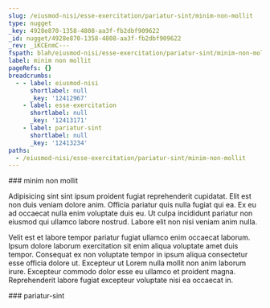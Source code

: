 ```yaml
---
slug: /eiusmod-nisi/esse-exercitation/pariatur-sint/minim-non-mollit
type: nugget
_key: 4928e870-1358-4808-aa3f-fb2dbf909622
_id: nugget/4928e870-1358-4808-aa3f-fb2dbf909622
_rev: _iKCEnmC---
fspath: blah/eiusmod-nisi/esse-exercitation/pariatur-sint/minim-non-mollit.md
label: minim non mollit
pageRefs: {}
breadcrumbs:
  - - label: eiusmod-nisi
      shortlabel: null
      _key: '12412967'
    - label: esse-exercitation
      shortlabel: null
      _key: '12413171'
    - label: pariatur-sint
      shortlabel: null
      _key: '12413234'
paths:
  - /eiusmod-nisi/esse-exercitation/pariatur-sint/minim-non-mollit
---
```


<NuggetArea>
<Nugget slug="/eiusmod-nisi/esse-exercitation/pariatur-sint/minim-non-mollit" type="nugget" _key="4928e870-1358-4808-aa3f-fb2dbf909622" _id="nugget/4928e870-1358-4808-aa3f-fb2dbf909622" _rev="_iKCEnmC---" fspath="blah/eiusmod-nisi/esse-exercitation/pariatur-sint/minim-non-mollit.md" label="minim non mollit" paths="/eiusmod-nisi/esse-exercitation/pariatur-sint/minim-non-mollit">
<NuggetBody>
### minim non mollit

Adipisicing sint sint ipsum proident fugiat reprehenderit cupidatat. Elit est non duis veniam dolore anim. Officia pariatur quis nulla fugiat qui ea. Ex eu ad occaecat nulla enim voluptate duis eu. Ut culpa incididunt pariatur non eiusmod qui ullamco labore nostrud. Labore elit non nisi veniam anim nulla.

Velit est et labore tempor pariatur fugiat ullamco enim occaecat laborum. Ipsum dolore laborum exercitation sit enim aliqua voluptate amet duis tempor. Consequat ex non voluptate tempor in ipsum aliqua consectetur esse officia dolore ut. Excepteur ut Lorem nulla mollit non anim laborum irure. Excepteur commodo dolor esse eu ullamco et proident magna. Reprehenderit labore fugiat excepteur voluptate nisi ea occaecat in.

</NuggetBody>
<Breadcrumbs>
<Crumbs>
<Crumb _key="12412967" label="eiusmod-nisi" /><Crumb _key="12413171" label="esse-exercitation" /><Crumb _key="12413234" label="pariatur-sint" />
</Crumbs>
</Breadcrumbs>
</Nugget>

<NuggetsInbound>
</NuggetsInbound>
<NuggetsOutbound>
</NuggetsOutbound>
</NuggetArea>
<PassagesInbound>
<Passage direction="inbound" type="passage" _key="12413234" _id="passage/12413234" _rev="_iKCEnl6---" label="pariatur-sint" passage="pariatur-sint" fspath="blah/eiusmod-nisi/esse-exercitation/pariatur-sint" paths="/eiusmod-nisi/esse-exercitation/pariatur-sint" slug="/eiusmod-nisi/esse-exercitation/pariatur-sint">
<NuggetBody>
### pariatur-sint

</NuggetBody>
<Breadcrumbs>
<Crumbs>
<Crumb _key="12412967" label="eiusmod-nisi" /><Crumb _key="12413171" label="esse-exercitation" />
</Crumbs>
</Breadcrumbs>
</Passage>

</PassagesInbound>
<PassagesOutbound>
</PassagesOutbound>
